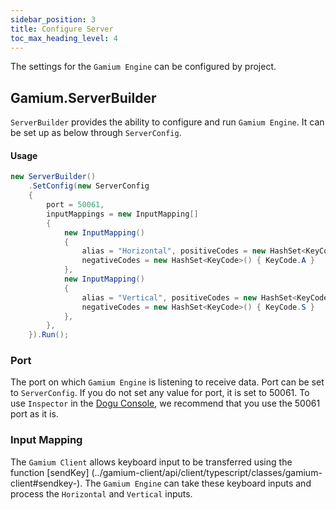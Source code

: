 ```yaml
---
sidebar_position: 3
title: Configure Server
toc_max_heading_level: 4
---
```


The settings for the `Gamium Engine` can be configured by project.

## Gamium.ServerBuilder

`ServerBuilder` provides the ability to configure and run `Gamium Engine`. It can be set up as below through `ServerConfig`.

#### Usage

```csharp
new ServerBuilder()
    .SetConfig(new ServerConfig
    {
        port = 50061,
        inputMappings = new InputMapping[]
        {
            new InputMapping()
            {
                alias = "Horizontal", positiveCodes = new HashSet<KeyCode>() { KeyCode.D },
                negativeCodes = new HashSet<KeyCode>() { KeyCode.A }
            },
            new InputMapping()
            {
                alias = "Vertical", positiveCodes = new HashSet<KeyCode>() { KeyCode.W },
                negativeCodes = new HashSet<KeyCode>() { KeyCode.S }
            },
        },
    }).Run();
```

### Port

The port on which `Gamium Engine` is listening to receive data. Port can be set to `ServerConfig`.
If you do not set any value for port, it is set to 50061. To use `Inspector` in the [Dogu Console](https://dogutech.io), we recommend that you use the 50061 port as it is.

### Input Mapping

The `Gamium Client` allows keyboard input to be transferred using the function [sendKey] (../gamium-client/api/client/typescript/classes/gamium-client#sendkey-).
The `Gamium Engine` can take these keyboard inputs and process the `Horizontal` and `Vertical` inputs.
